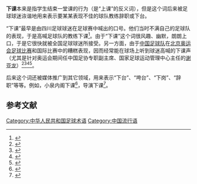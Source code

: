 '''下课'''本来是指学生结束一堂课的行为（是“上课”的反义词），但是这个词后来被足球球迷诙谐地用来表示要某某表现不佳的球队教练辞职或下台。

“下课”最早是由四川足球球迷在足球赛中喊出的口号。他们当时不满自己的足球队的表现，于是高喊足球队的教练下课<ref>{{cite web|url=https://sports.163.com/09/0907/15/5IK9PSRH00053JMU_all.html|title=网易专访余东风：当东风化作一缕轻风|publisher=网易体育|date=2009-09-07|quote=第一次被喊下课是95赛季主场打申花，上半场球迷就零零星星地开始喊“余东风下课”|accessdate=2020-12-21}}</ref>。由于“下课”这个词很风趣、幽默，朗朗上口，于是它很快就被全国足球球迷所接受。另一方面，由于[[中国足球队|中国足球队]]在[[2008年夏季奥林匹克运动会|北京奥运会]][[2008年夏季奧林匹克運動會男子足球比賽|足球比赛]]和国际比赛中的糟糕表现，因而经常能在球场上听到球迷高喊的下课声（尤其是针对奥运会期间任中国足协专职副主席、国家足球运动管理中心主任的[[谢亚龙|谢亚龙]]）<ref>{{cite web | language = zh | publisher = 腾讯网 | title = 成体上空响特别口号 全场高喊“谢亚龙下课” | url = http://sports.qq.com/a/20080901/000146.htm | author = 叶茂 | date = 2008年9月1日 | accessdate = 2010年2月15日 | archive-date = 2018年10月3日 | archive-url = https://web.archive.org/web/20181003221339/http://sports.qq.com/a/20080901/000146.htm | dead-url = no }}</ref><ref>{{cite news|url=http://2008.sina.com.cn/cn/ft/2008-08-20/0923234902.shtml|title=巴阿决战工体上演经典战役 球迷竟大喊谢亚龙下课|work=[[三湘都市报|三湘都市报]]|date=2008-08-20|quote=实际上，从中国男足出局开始，奥运会的每场比赛都会响起这样风马牛不相及的喊声|accessdate=2020-12-15|archive-date=2021-02-07|archive-url=https://web.archive.org/web/20210207041224/http://2008.sina.com.cn/cn/ft/2008-08-20/0923234902.shtml}}</ref><ref>{{cite news|url=https://sports.sohu.com/20080823/n259153455.shtml|title=男足决赛国足喧宾夺主 球迷高喊“谢亚龙下课”|publisher=[[中国新闻社|中国新闻社]]|date=2008-08-23|accessdate=2020-12-15|archive-date=2021-05-15|archive-url=https://web.archive.org/web/20210515153250/https://sports.sohu.com/20080823/n259153455.shtml}}</ref><ref>{{cite web|url=http://2008.sohu.com/20080825/n259186271.shtml|title=谢亚龙下课走向世界 “叉腰肌”成网络最流行词|work=[[东方体育日报|东方体育日报]]|date=2008-08-25|accessdate=2020-12-16|archive-date=2021-05-18|archive-url=https://web.archive.org/web/20210518110601/https://2008.sohu.com/20080825/n259186271.shtml}}</ref>。

后来这个词还被媒体推广到其它领域，用来表示“下台”、“垮台”、“下岗”、“辞职”等等。例如，小泉内阁下课<ref>{{cite web | language = zh | publisher = 商丘报业网 | title = 安倍上台 小泉内阁“下课” | url = http://www.sqrb.com.cn/gb/misc/2006-09/27/content_625440.htm | author = 吴谷丰 | date = 2006年9月27日 | accessdate = 2010年2月15日 | deadurl = yes | archiveurl = https://archive.is/20120914150737/http://www.sqrb.com.cn/gb/misc/2006-09/27/content_625440.htm | archivedate = 2012年9月14日 }}</ref>，导演下课<ref>{{cite web | language = zh | publisher = 搜狐娱乐 | title = 姜文发飙 导演下课 | url = http://yule.sohu.com/20040917/n222087349.shtml | author = 冯泽 | date = 2004年9月17日 | accessdate =  | archive-date = 2018年10月8日 | archive-url = https://web.archive.org/web/20181008003545/http://yule.sohu.com/20040917/n222087349.shtml | dead-url = no }}</ref>。

== 参考文献 ==

{{reflist|2}}

[[Category:中华人民共和国足球术语|Category:中华人民共和国足球术语]]
[[Category:中国流行语|Category:中国流行语]]